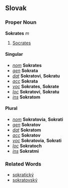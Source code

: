 == Slovak ==
=== Proper Noun ===
'''Sokrates''' ''m''
# [[Socrates]]
==== Singular ====
* ''[[nominative|nom]]'' '''Sokrates'''
* ''[[genitive|gen]]'' '''Sokrata'''
* ''[[dative|dat]]'' '''Sokratovi''', '''Sokratu'''
* ''[[accusative|acc]]'' '''Sokrata'''
* ''[[vocative|voc]]'' '''Sokrates''', '''Sokrate'''
* ''[[locative|loc]]'' '''Sokratovi''', '''Sokratu'''
* ''[[instrumental|ins]]'' '''Sokratom'''
==== Plural ====
* ''[[nominative|nom]]'' '''Sokratovia''', '''Sokrati'''
* ''[[genitive|gen]]'' '''Sokratov'''
* ''[[dative|dat]]'' '''Sokratom'''
* ''[[accusative|acc]]'' '''Sokratov'''
* ''[[vocative|voc]]'' '''Sokratovia''', '''Sokrati'''
* ''[[locative|loc]]'' '''Sokratoch'''
* ''[[instrumental|ins]]'' '''Sokratmi'''
=== Related Words ===
* [[sokratický]]
* [[sokratovský]]
